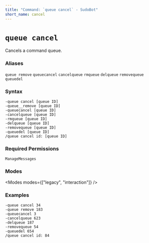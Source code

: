 ```yaml
---
title: "Command: `queue cancel` - SudoBot"
short_name: cancel
---
```


# `queue cancel`

Cancels a command queue.

### Aliases
`queue remove`
`queuecancel`
`cancelqueue`
`rmqueue`
`delqueue`
`removequeue`
`queuedel`

### Syntax

```
-queue cancel [queue ID]
-queue__remove [queue ID]
-queuecancel [queue ID]
-cancelqueue [queue ID]
-rmqueue [queue ID]
-delqueue [queue ID]
-removequeue [queue ID]
-queuedel [queue ID]
/queue cancel id: [queue ID]
```

### Required Permissions

`ManageMessages`

### Modes

<Modes modes={["legacy", "interaction"]} />

### Examples

```
-queue cancel 34
-queue remove 183
-queuecancel 3
-cancelqueue 623
-delqueue 187
-removequeue 54
-queuedel 654
/queue cancel id: 84
```